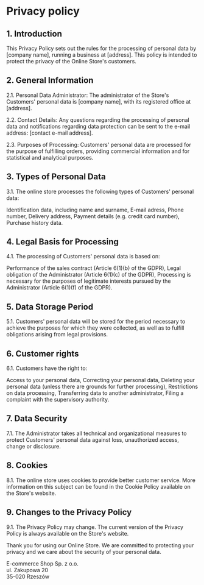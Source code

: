 # Privacy policy

## 1. Introduction
This Privacy Policy sets out the rules for the processing of personal data by [company name], running a business at [address]. This policy is intended to protect the privacy of the Online Store's customers.

## 2. General Information
2.1. Personal Data Administrator: The administrator of the Store's Customers' personal data is [company name], with its registered office at [address].

2.2. Contact Details: Any questions regarding the processing of personal data and notifications regarding data protection can be sent to the e-mail address: [contact e-mail address].

2.3. Purposes of Processing: Customers' personal data are processed for the purpose of fulfilling orders, providing commercial information and for statistical and analytical purposes.

## 3. Types of Personal Data
3.1. The online store processes the following types of Customers' personal data:

Identification data, including name and surname,
E-mail adress,
Phone number,
Delivery address,
Payment details (e.g. credit card number),
Purchase history data.

## 4. Legal Basis for Processing
4.1. The processing of Customers' personal data is based on:

Performance of the sales contract (Article 6(1)(b) of the GDPR),
Legal obligation of the Administrator (Article 6(1)(c) of the GDPR),
Processing is necessary for the purposes of legitimate interests pursued by the Administrator (Article 6(1)(f) of the GDPR).

## 5. Data Storage Period
5.1. Customers' personal data will be stored for the period necessary to achieve the purposes for which they were collected, as well as to fulfill obligations arising from legal provisions.

## 6. Customer rights
6.1. Customers have the right to:

Access to your personal data,
Correcting your personal data,
Deleting your personal data (unless there are grounds for further processing),
Restrictions on data processing,
Transferring data to another administrator,
Filing a complaint with the supervisory authority.

## 7. Data Security
7.1. The Administrator takes all technical and organizational measures to protect Customers' personal data against loss, unauthorized access, change or disclosure.

## 8. Cookies
8.1. The online store uses cookies to provide better customer service. More information on this subject can be found in the Cookie Policy available on the Store's website.

## 9. Changes to the Privacy Policy
9.1. The Privacy Policy may change. The current version of the Privacy Policy is always available on the Store's website.

Thank you for using our Online Store. We are committed to protecting your privacy and we care about the security of your personal data.

E-commerce Shop Sp. z o.o.\
ul. Zakupowa 20\
35-020 Rzeszów
